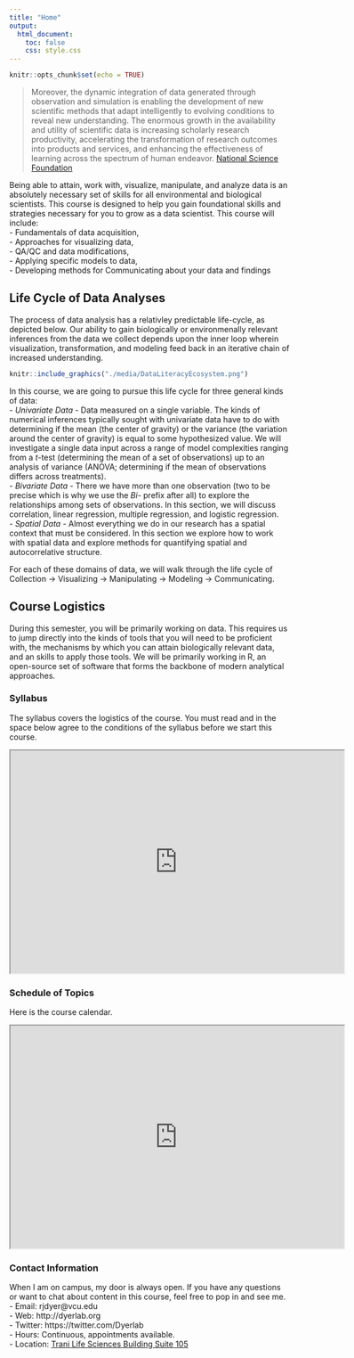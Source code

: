 ```yaml
---
title: "Home"
output:
  html_document:
    toc: false
    css: style.css
---
```


```r
knitr::opts_chunk$set(echo = TRUE)
```

> Moreover, the dynamic integration of data generated through observation and simulation is enabling the development of new scientific methods that adapt intelligently to evolving conditions to reveal new understanding.  The enormous growth in the availability and utility of scientific data is increasing scholarly research productivity, accelerating the transformation of research outcomes into products and services, and enhancing the effectiveness of learning across the spectrum of human endeavor.  [National Science Foundation](http://www.nsf.gov/pubs/2007/nsf0728/)

Being able to attain, work with, visualize, manipulate, and analyze data is an absolutely necessary set of skills for all environmental and biological scientists.  This course is designed to help you gain foundational skills and strategies necessary for you to grow as a data scientist.  This course will include:  
- Fundamentals of data acquisition,  
- Approaches for visualizing data,   
- QA/QC and data modifications,  
- Applying specific models to data,  
- Developing methods for Communicating about your data and findings  

## Life Cycle of Data Analyses

The process of data analysis has a relativley predictable life-cycle, as depicted below.  Our ability to gain biologically or environmenally relevant inferences from the data we collect depends upon the inner loop wherein visualization, transformation, and modeling feed back in an iterative chain of increased understanding.

```r
knitr::include_graphics("./media/DataLiteracyEcosystem.png")
```

In this course, we are going to pursue this life cycle for three general kinds of data:  
 - *Univariate Data* - Data measured on a single variable.  The kinds of numerical inferences typically sought with univariate data have to do with determining if the mean (the center of gravity) or the variance (the variation around the center of gravity) is equal to some hypothesized value.  We will investigate a single data input across a range of model complexities ranging from a $t$-test (determining the mean of a set of observations) up to an analysis of variance (ANOVA; determining if the mean of observations differs across treatments).  
 - *Bivariate Data* - There we have more than one observation (two to be precise which is why we use the *Bi-* prefix after all) to explore the relationships among sets of observations.  In this section, we will discuss correlation, linear regression, multiple regression, and logistic regression.  
 - *Spatial Data* - Almost everything we do in our research has a spatial context that must be considered.  In this section we explore how to work with spatial data and explore methods for quantifying spatial and autocorrelative structure.  

For each of these domains of data, we will walk through the life cycle of Collection $\to$ Visualizing $\to$ Manipulating $\to$ Modeling $\to$ Communicating.
 

## Course Logistics

During this semester, you will be primarily working on data.  This requires us to jump directly into the kinds of tools that you will need to be proficient with, the mechanisms by which you can attain biologically relevant data, and an skills to apply those tools.  We will be primarily working in R, an open-source set of software that forms the backbone of modern analytical approaches.

### Syllabus

The syllabus covers the logistics of the course.  You must read and in the space below agree to the conditions of the syllabus before we start this course.

<iframe src="https://docs.google.com/document/d/19a-jliGboUPsGKMJnGuCtBTnqhwKRdP_dTlqF8-a298/pub"  frameborder="1" width="600" height="400" allowfullscreen="true" mozallowfullscreen="true" webkitallowfullscreen="true"></iframe>

### Schedule of Topics

Here is the course calendar.  

<iframe src="https://docs.google.com/spreadsheets/d/1ZxR-J_kcQKo5Kn0zf1UBZxH9aZfZVFPfk81ba_VNrPc/pubhtml?gid=0&amp;single=true&amp;widget=true&amp;headers=false"  frameborder="1" width="600" height="400" ></iframe>


### Contact Information

When I am on campus, my door is always open.  If you have any questions or want to chat about content in this course, feel free to pop in and see me.  
- Email: rjdyer@vcu.edu  
- Web: http://dyerlab.org  
- Twitter: https://twitter.com/Dyerlab   
- Hours: Continuous, appointments available.  
- Location: [Trani Life Sciences Building Suite 105](https://drive.google.com/open?id=1TgBrg9QqXDa1fCXY0zSbVc8yYJA&usp=sharing)
